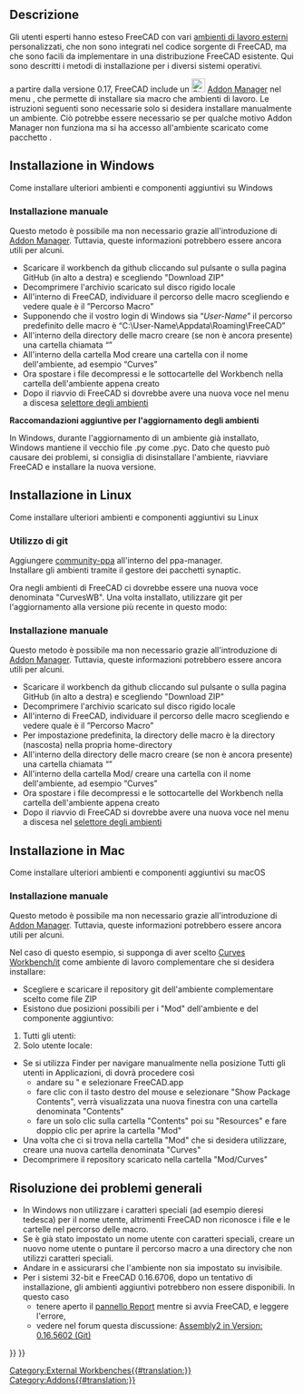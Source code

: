 <languages/>

{{TutorialInfo/it|Topic=Programmazione|Level=Medio|Time=15 minuti|FCVersion=Tutte|Author=[[User:R-Frank|r-frank]]|Files=none}}

<span id="Description"></span>
==Descrizione==

Gli utenti esperti hanno esteso FreeCAD con vari [[external workbenches/it|ambienti di lavoro esterni]]  personalizzati, che non sono integrati nel codice sorgente di FreeCAD, ma che sono facili da implementare in una distribuzione FreeCAD esistente. Qui sono descritti i metodi di installazione per i diversi sistemi operativi.

{{Emphasis|Nota:}} a partire dalla versione 0.17, FreeCAD include un [[File:Std_AddonMgr.svg|24px]] [[Std_AddonMgr/it|Addon Manager]] nel menu {{MenuCommand|Strumenti → Addon manager}}, che permette di installare sia macro che ambienti di lavoro. Le istruzioni seguenti sono necessarie solo si desidera installare manualmente un ambiente. Ciò potrebbe essere necessario se per qualche motivo Addon Manager non funziona ma si ha accesso all'ambiente scaricato come pacchetto {{FileName|.zip}}.

<div class="mw-collapsible mw-collapsed toccolours">

<span id="Installing_on_Windows"></span>
==Installazione in Windows==

Come installare ulteriori ambienti e componenti aggiuntivi su Windows
<div class="mw-collapsible-content">

<span id="Manual_Install"></span>
=== Installazione manuale ===

{{Emphasis|Nota:}} Questo metodo è possibile ma non necessario grazie all'introduzione di [[Std_AddonMgr/it|Addon Manager]]. Tuttavia, queste informazioni potrebbero essere ancora utili per alcuni.

*Scaricare il workbench da github cliccando sul pulsante {{Button|Clone}} o {{Button|Download}} sulla pagina GitHub (in alto a destra) e scegliendo "Download ZIP"
*Decomprimere l'archivio scaricato sul disco rigido locale
*All'interno di FreeCAD, individuare il percorso delle macro scegliendo {{MenuCommand|Modifica > Preferenze > Python > Macro}} e vedere quale è il ”Percorso Macro”
*Supponendo che il vostro login di Windows sia “''User-Name''” il percorso predefinito delle macro è “C:\User-Name\Appdata\Roaming\FreeCAD”
*All'interno della directory delle macro creare (se non è ancora presente) una cartella chiamata “{{FileName|Mod}}”
*All'interno della cartella Mod creare una cartella con il nome dell'ambiente, ad esempio “Curves”
*Ora spostare i file decompressi e le sottocartelle del Workbench nella cartella dell'ambiente appena creato
*Dopo il riavvio di FreeCAD si dovrebbe avere una nuova voce nel menu a discesa [[Std_Workbench/it|selettore degli ambienti]] 

'''Raccomandazioni aggiuntive per l'aggiornamento degli ambienti'''

In Windows, durante l'aggiornamento di un ambiente già installato, Windows mantiene il vecchio file .py come .pyc. Dato che questo può causare dei problemi, si consiglia di disinstallare l'ambiente, riavviare FreeCAD e installare la nuova versione.
</div> <!-- END of Windows section collapsible div. Please do not remove ---> 
</div> <!-- END of Windows section collapsible div. Please do not remove ---> 

<div class="mw-collapsible mw-collapsed toccolours">

<span id="Installing_on_Linux"></span>
==Installazione in Linux==

Come installare ulteriori ambienti e componenti aggiuntivi su Linux
<div class="mw-collapsible-content">

<span id="Using_git"></span>
===Utilizzo di git===

Aggiungere [https://launchpad.net/~freecad-community/+archive/ubuntu/ppa community-ppa] all'interno del ppa-manager.<br/>
Installare gli ambienti tramite il gestore dei pacchetti synaptic.

{{Code|code=
$ sudo apt-get install git python-numpy python-pyside
$ mkdir ~/.FreeCAD/Mod
$ cd ~/.FreeCAD/Mod
$ git clone https://github.com/tomate44/CurvesWB.git
}}

Ora negli ambienti di FreeCAD ci dovrebbe essere una nuova voce denominata "CurvesWB". Una volta installato, utilizzare git per l'aggiornamento alla versione più recente in questo modo:

{{Code|code=
$ cd ~/.FreeCAD/Mod/CurvesWB
$ git pull
$ rm *.pyc
}}

<span id="Manual_Installation"></span>
=== Installazione manuale ===

{{Emphasis|Nota:}} Questo metodo è possibile ma non necessario grazie all'introduzione di [[Std_AddonMgr/it|Addon Manager]]. Tuttavia, queste informazioni potrebbero essere ancora utili per alcuni.

*Scaricare il workbench da github cliccando sul pulsante {{Button|Clone}} o {{Button|Download}} sulla pagina GitHub (in alto a destra) e scegliendo "Download ZIP"
*Decomprimere l'archivio scaricato sul disco rigido locale
*All'interno di FreeCAD, individuare il percorso delle macro scegliendo {{MenuCommand|Modifica > Preferenze > Python > Macro}} e vedere quale è il ”Percorso Macro”
*Per impostazione predefinita, la directory delle macro è la directory (nascosta) {{MenuCommand|./.FreeCAD/}} nella propria home-directory
*All'interno della directory delle macro creare (se non è ancora presente) una cartella chiamata “{{FileName|Mod}}”
*All'interno della cartella Mod/ creare una cartella con il nome dell'ambiente, ad esempio “Curves”
*Ora spostare i file decompressi e le sottocartelle del Workbench nella cartella dell'ambiente appena creato
*Dopo il riavvio di FreeCAD si dovrebbe avere una nuova voce nel menu a discesa nel [[Std_Workbench/it|selettore degli ambienti]] 

</div> <!-- END of Windows section collapsible div. Please do not remove ---> 
</div> <!-- END of Windows section collapsible div. Please do not remove ---> 

<div class="mw-collapsible mw-collapsed toccolours">
== Installazione in Mac ==

Come installare ulteriori ambienti e componenti aggiuntivi su macOS
<div class="mw-collapsible-content">

<span id="Manual_Installation"></span>
===Installazione manuale===

{{Emphasis|Nota:}} Questo metodo è possibile ma non necessario grazie all'introduzione di [[Std_AddonMgr/it|Addon Manager]]. Tuttavia, queste informazioni potrebbero essere ancora utili per alcuni.

Nel caso di questo esempio, si supponga di aver scelto [[Curves Workbench/it]] come ambiente di lavoro complementare che si desidera installare:
* Scegliere e scaricare il repository git dell'ambiente complementare scelto come file ZIP
* Esistono due posizioni possibili per i "Mod" dell'ambiente e del componente aggiuntivo:
# Tutti gli utenti: {{FileName|/Applications/FreeCAD.app/Contents/Resources/Mod}}
# Solo utente locale: {{FileName|/Users/myusername/Library/Application Support/FreeCAD/Mod}}
* Se si utilizza Finder per navigare manualmente nella posizione Tutti gli utenti in Applicazioni, di dovrà procedere così
** andare su {{FileName|/Applications}}" e selezionare FreeCAD.app
** fare clic con il tasto destro del mouse e selezionare "Show Package Contents", verrà visualizzata una nuova finestra con una cartella denominata "Contents"
** fare un solo clic sulla cartella "Contents" poi su "Resources" e fare doppio clic per aprire la cartella "Mod"
* Una volta che ci si trova nella cartella "Mod" che si desidera utilizzare, creare una nuova cartella denominata "Curves"
* Decomprimere il repository scaricato nella cartella "Mod/Curves"
</div> <!-- END of Windows section collapsible div. Please do not remove ---> 
</div> <!-- END of Windows section collapsible div. Please do not remove ---> 

<span id="General_troubleshooting"></span>
==Risoluzione dei problemi generali==

<div class="mw-translate-fuzzy">
*In Windows non utilizzare i caratteri speciali (ad esempio dieresi tedesca) per il nome utente, altrimenti FreeCAD non riconosce i file e le cartelle nel percorso delle macro.
*Se è già stato impostato un nome utente con caratteri speciali, creare un nuovo nome utente o puntare il percorso macro a una directory che non utilizzi caratteri speciali.
*Andare in {{MenuCommand|Modifica → Preferenze → Ambienti di lavoro}} e assicurarsi che l'ambiente non sia impostato su invisibile.
*Per i sistemi 32-bit e FreeCAD 0.16.6706, dopo un tentativo di installazione, gli ambienti aggiuntivi potrebbero non essere disponibili. In questo caso 
** tenere aperto il [[report_view/it|pannello Report]]  mentre si avvia FreeCAD, e leggere l'errore,
** vedere nel forum questa discussione: [http://forum.freecadweb.org/viewtopic.php?t=12839#p102933 Assembly2 in Version: 0.16.5602 (Git)]
</div>


{{Userdocnavi{{#translation:}}}}
{{Powerdocnavi{{#translation:}}}}
[[Category:External Workbenches{{#translation:}}]]
[[Category:Addons{{#translation:}}]]